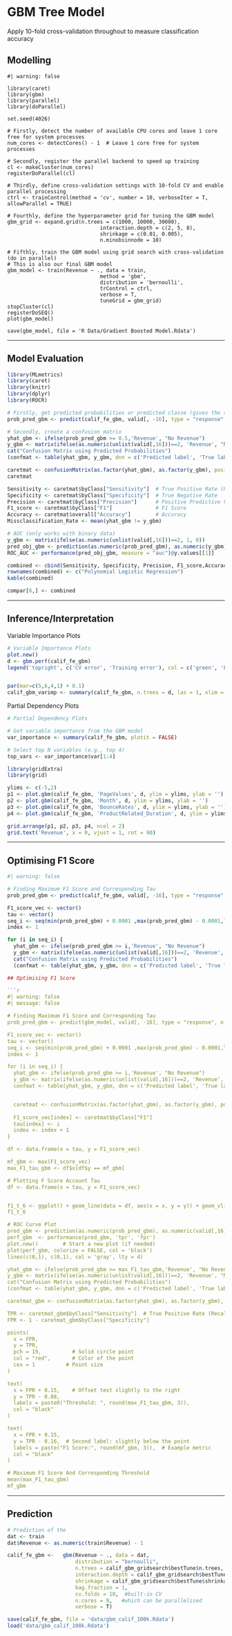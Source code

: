 # GBM Tree Model

Apply 10-fold cross-validation throughout to measure classification accuracy

## Modelling

```
#| warning: false

library(caret)        
library(gbm)          
library(parallel)     
library(doParallel)   

set.seed(4026)

# Firstly, detect the number of available CPU cores and leave 1 core free for system processes
num_cores <- detectCores() - 1  # Leave 1 core free for system processes

# Secondly, register the parallel backend to speed up training
cl <- makeCluster(num_cores)  
registerDoParallel(cl)

# Thirdly, define cross-validation settings with 10-fold CV and enable parallel processing
ctrl <- trainControl(method = 'cv', number = 10, verboseIter = T, allowParallel = TRUE)

# Fourthly, define the hyperparameter grid for tuning the GBM model
gbm_grid <- expand.grid(n.trees = c(1000, 10000, 30000),
                              interaction.depth = c(2, 5, 8),
                              shrinkage = c(0.01, 0.005),
                              n.minobsinnode = 10)

# Fifthly, train the GBM model using grid search with cross-validation (do in parallel)
# This is also our final GBM model
gbm_model <- train(Revenue ~ ., data = train,
                              method = 'gbm',
                              distribution = 'bernoulli',
                              trControl = ctrl,
                              verbose = T,
                              tuneGrid = gbm_grid)
stopCluster(cl)
registerDoSEQ()
plot(gbm_model)

save(gbm_model, file = 'R Data/Gradient Boosted Model.Rdata')
```
------------------------------------------------------------------------

## Model Evaluation

```r
library(MLmetrics)
library(caret)
library(knitr)
library(dplyr)
library(ROCR)

# Firstly, get predicted probabilities or predicted classe (gives the same conclusions) from model
prob_pred_gbm <- predict(calif_fe_gbm, valid[, -16], type = "response", n.trees = calif_fe_gbm$bestTune$n.trees)

# Secondly, create a confusion matrix
yhat_gbm <- ifelse(prob_pred_gbm >= 0.5,'Revenue', "No Revenue")
y_gbm <- matrix(ifelse(as.numeric(unlist(valid[,16]))==2, 'Revenue', "No Revenue"))
cat("Confusion Matrix using Predicted Probabilities")
(confmat <- table(yhat_gbm, y_gbm, dnn = c('Predicted label', 'True label')))

caretmat <- confusionMatrix(as.factor(yhat_gbm), as.factor(y_gbm), positive = 'Revenue')
caretmat 

Sensitivity <- caretmat$byClass["Sensitivity"]  # True Positive Rate (Recall)
Specificity <- caretmat$byClass["Specificity"]  # True Negative Rate
Precision <- caretmat$byClass["Precision"]      # Positive Predictive Value
F1_score <- caretmat$byClass["F1"]              # F1 Score
Accuracy <- caretmat$overall["Accuracy"]        # Accuracy
Missclassification_Rate <- mean(yhat_gbm != y_gbm)

# AUC (only works with binary data)
y_gbm <- matrix(ifelse(as.numeric(unlist(valid[,16]))==2, 1, 0))
pred_obj_gbm <- prediction(as.numeric(prob_pred_gbm), as.numeric(y_gbm))
ROC_AUC <- performance(pred_obj_gbm, measure = "auc")@y.values[[1]]

combined <- cbind(Sensitivity, Specificity, Precision, F1_score,Accuracy, Missclassification_Rate, ROC_AUC)
rownames(combined) <- c("Polynomial Logistic Regression")
kable(combined)

compar[6,] <- combined

```

------------------------------------------------------------------------

\newpage

## Inference/Interpretation

Variable Importance Plots
```r
# Variable Importance Plots
plot.new()
d <- gbm.perf(calif_fe_gbm)
legend('topright', c('CV error', 'Training error'), col = c('green', 'black'), lty = 1)


par(mar=c(5,6,4,1) + 0.1)
calif_gbm_varimp <- summary(calif_fe_gbm, n.trees = d, las = 1, xlim = c(0, 50))
```

Partial Dependency Plots
```r
# Partial Dependency Plots

# Get variable importance from the GBM model
var_importance <- summary(calif_fe_gbm, plotit = FALSE)

# Select top N variables (e.g., top 4)
top_vars <- var_importance$var[1:4]

library(gridExtra)
library(grid)

ylims <- c(-5,2)
p1 <- plot.gbm(calif_fe_gbm, 'PageValues', d, ylim = ylims, ylab = '')
p2 <- plot.gbm(calif_fe_gbm, 'Month', d, ylim = ylims, ylab = '')
p3 <- plot.gbm(calif_fe_gbm, 'BounceRates', d, ylim = ylims, ylab = '')
p4 <- plot.gbm(calif_fe_gbm, 'ProductRelated_Duration', d, ylim = ylims, ylab = '')

grid.arrange(p1, p2, p3, p4, ncol = 2)
grid.text('Revenue', x = 0, vjust = 1, rot = 90)
```

------------------------------------------------------------------------

## Optimising F1 Score

```r
#| warning: false

# Finding Maximum F1 Score and Corresponding Tau
prob_pred_gbm <- predict(calif_fe_gbm, valid[, -16], type = "response", n.trees = calif_fe_gbm$bestTune$n.trees)

F1_score_vec <- vector()
tau <- vector()
seq_i <- seq(min(prob_pred_gbm) + 0.0001 ,max(prob_pred_gbm) - 0.0001,length = 1000)
index <- 1

for (i in seq_i) {
  yhat_gbm <- ifelse(prob_pred_gbm >= i,'Revenue', "No Revenue")
  y_gbm <- matrix(ifelse(as.numeric(unlist(valid[,16]))==2, 'Revenue', "No Revenue"))
  cat("Confusion Matrix using Predicted Probabilities")
  (confmat <- table(yhat_gbm, y_gbm, dnn = c('Predicted label', 'True label')))

## Optimising F1 Score

```r
#| warning: false
#| message: false

# Finding Maximum F1 Score and Corresponding Tau
prob_pred_gbm <- predict(gbm_model, valid[, -16], type = "response", n.trees = gbm_model$bestTune$n.trees)

F1_score_vec <- vector()
tau <- vector()
seq_i <- seq(min(prob_pred_gbm) + 0.0001 ,max(prob_pred_gbm) - 0.0001,length = 1000)
index <- 1

for (i in seq_i) {
  yhat_gbm <- ifelse(prob_pred_gbm >= i,'Revenue', "No Revenue")
  y_gbm <- matrix(ifelse(as.numeric(unlist(valid[,16]))==2, 'Revenue', "No Revenue"))
  confmat <- table(yhat_gbm, y_gbm, dnn = c('Predicted label', 'True label'))


  caretmat <- confusionMatrix(as.factor(yhat_gbm), as.factor(y_gbm), positive = 'Revenue')
   
  F1_score_vec[index] <- caretmat$byClass["F1"]
  tau[index] <- i
  index <- index + 1
}

df <- data.frame(x = tau, y = F1_score_vec)

mf_gbm <- max(F1_score_vec)
max_F1_tau_gbm <- df$x[df$y == mf_gbm]

# Plotting F Score Account Tau
df <- data.frame(x = tau, y = F1_score_vec)


f1_t_6 <- ggplot() + geom_line(data = df, aes(x = x, y = y)) + geom_vline(xintercept = max_F1_tau_gbm, color = "red", linetype = "dashed") + theme_minimal() + labs(x = "Tau", y = "F1 Score", title = "F1 Score Against Different Desician Rule Thresholds (Tau) for a GBM Model")
f1_t_6

# ROC Curve Plot
pred_gbm <- prediction(as.numeric(prob_pred_gbm), as.numeric(valid[,16]))
perf_gbm  <- performance(pred_gbm, 'tpr', 'fpr')
plot.new()        # Start a new plot (if needed)
plot(perf_gbm, colorize = FALSE, col = 'black')
lines(c(0,1), c(0,1), col = 'gray', lty = 4)

yhat_gbm <- ifelse(prob_pred_gbm >= max_F1_tau_gbm,'Revenue', "No Revenue")
y_gbm <- matrix(ifelse(as.numeric(unlist(valid[,16]))==2, 'Revenue', "No Revenue"))
cat("Confusion Matrix using Predicted Probabilities")
(confmat <- table(yhat_gbm, y_gbm, dnn = c('Predicted label', 'True label')))

caretmat_gbm <- confusionMatrix(as.factor(yhat_gbm), as.factor(y_gbm), positive = 'Revenue')

TPR <- caretmat_gbm$byClass["Sensitivity"]  # True Positive Rate (Recall)
FPR <- 1 - caretmat_gbm$byClass["Specificity"]

points(
  x = FPR, 
  y = TPR,
  pch = 19,          # Solid circle point
  col = "red",       # Color of the point
  cex = 1          # Point size
)

text(
  x = FPR + 0.15,    # Offset text slightly to the right
  y = TPR - 0.08, 
  labels = paste0("Threshold: ", round(max_F1_tau_gbm, 3)), 
  col = "black"
)

text(
  x = FPR + 0.15,
  y = TPR - 0.16,  # Second label: slightly below the point
  labels = paste("F1 Score:", round(mf_gbm, 3)),  # Example metric
  col = "black"
)

# Maximum F1 Score And Corresponding Threshold
mean(max_F1_tau_gbm)
mf_gbm

```

------------------------------------------------------------------------

\newpage

## Prediction
```r
# Prediction of the 
dat <- train
dat$Revenue <- as.numeric(train$Revenue) - 1

calif_fe_gbm <-   gbm(Revenue ~ ., data = dat, 
                      distribution = "bernoulli", 
                      n.trees = calif_gbm_gridsearch$bestTune$n.trees, 
                      interaction.depth = calif_gbm_gridsearch$bestTune$interaction.depth, 
                      shrinkage = calif_gbm_gridsearch$bestTune$shrinkage, 
                      bag.fraction = 1, 
                      cv.folds = 10,  #built-in CV
                      n.cores = 9,   #which can be parallelised
                      verbose = T)

save(calif_fe_gbm, file = 'data/gbm_calif_100k.Rdata')
load('data/gbm_calif_100k.Rdata')
```
